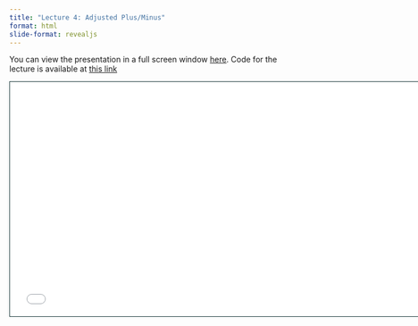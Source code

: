 ```yaml
---
title: "Lecture 4: Adjusted Plus/Minus"
format: html
slide-format: revealjs
---
```


You can view the presentation in a full screen window [here](raw_slides/slides_04.html){target="_blank"}.
Code for the lecture is available at [this link](../lectures/lecture04.qmd)

<div>

```{=html}
<iframe class="slide-deck" src="raw_slides/slides_04.html" height="420" width="747" style="border: 1px solid #123233;"></iframe>
```

</div>
